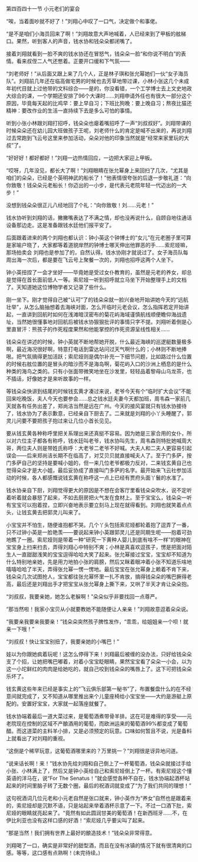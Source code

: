 

第四百四十一节 小元老们的宴会

“唉，当着面吵就不好了！”刘翔心中叹了一口气，决定做个和事佬。

“是不是咱们小海员回来了啊！”刘翔故意大声地喊着，人已经来到了甲板的舷梯口。果然，听到客人的声音，钱水协和钱朵朵都闭嘴了。

接着刘翔就看到一脸不爽的钱水协还在冒怒气，钱朵朵一脸“和你说不明白”的表情。看来叔侄二人气还憋着。正要开口缓和下气氛――

“刘老师好！”从后面又跟上来了几个人，正是林子琪和张允幂她们一伙“女子海员队”。刘翔前几年还在临高做宅男的时候也去芳草地带过课，小林小张这几个未成年初代目就上过他带的文科综合――是的，你没看错，一个工学博士去上文史地政大综合的课，一个学期还安排了96个大课时……刘翔申请外任也有很大一部分这个原因，毕竟每天起的比鸡早：要上早自习；下班比狗晚：要上晚自习；熬夜比猫还精神：要改作业的生活一直持续下去是多么可怕的事情。

听到小张小林跟刘翔打招呼，钱朵朵也瘪着嘴招呼了一声“刘叔叔好”。刘翔带课的时候朵朵还在幼儿园大班做孩子王呢，刘老师什么的肯定是喊不出来的，再说刘翔过去常跑到飞云号这里来参加活动，朵朵对他的印象当然就是“经常来家里玩的大叔”了。

“好好好！都好都好！”刘翔一边热情回应，一边把大家迎上甲板。

“哎呀，几年没见，都长大了啊！”刘翔眼睛在张允幂身上来回扫了几次，“尤其是咱们的朵朵，已经是个英明神武的船长了！”他表情很夸张的后退一步敬礼道：“向你致敬！钱朵朵元老船长！你迈出的一小步，是代表元老院年轻一代迈出的一大步！”

没想到钱朵朵很正儿八经地回了个礼：“向你致敬！刘……元老！”

钱水协听到刘翔的话，撇撇嘴表达了不满之情，却也没再说什么，自顾自地往通话设备那边走。这是准备跟钱水廷他们报平安了。

后面跟着进来的两个刘翔也都认识：钟小英这个钟博士的“女儿”在元老圈子里可算是家喻户晓了，大家都等着道貌岸然的钟博士哪天伸出他罪恶的手……索尼娅嘛，那场拍卖会 刘翔也是参加了的，自然认得。钱水协刚才就说过了。女子海员队每周出海一次后，都是要在飞云号上聚餐一次的，刘翔也招呼这两个人坐下。

钟小英扭捏了一会才坐好――毕竟她是受过女仆教育的，虽然是元老的养女，却总是觉得在首长面前低人一等。索尼娅一听到招呼就立马坐下开始整理手上的文档了。天知道她这位博物学者又记录了些什么。

刚一坐下。刚才觉得自己被“认可”了的钱朵朵就一脸兴奋地开始讲她今天的“远航壮举”，从怎么脑抽想着去海峡对面，怎么开临时元老会议，怎么指挥若定开始讲起，一直讲到回航时如何在浅滩暗汊密布的菊花屿海域谨慎航线顺便瞻仰海战遗址，当然她很懂事地对回航后被钱水协狠狠批评的事情只字不提。刘翔听着倒是心里直冒汗：熊孩子的作死程度果然和他能掌控的作死资源呈线性相关……

钱朵朵在讲述的时候，钟小英就不断地帮她开脱，什么最近海峡的巡逻艇数量极多啊，最近海况很好啊，特意打电话到雷达站问过天气啊什么的；小林则不断地捧哏。把气氛搞得更加活跃；索尼娅则是偶尔补充一下细节问题，比如路过什么位置的时候右舷位置的是冒头的暗沙而不是海岛啊，菊花屿入口的沙洲上栖息的是什么种类的海鸟之类的。只有小张面带微笑地坐在沙发里，轻轻品着黎母山乌龙茶，也不插话，好像她才是来听故事的一样。

等钱朵朵快讲到结尾的时候钱玄黄才凑过来说，老爷今天有个“临时扩大会议”不能回来吃晚饭，夫人今天也要参会……总之钱水廷夫妻今天都加班，周韦森一家前几天就各有任务出差了，郑尚洁当然是远在广州。今天的接风宴就只有钱水协接待了，钱水协为了表示歉意，已经亲自下厨去了。二来就是刘翔的小丫头睡醒了，郭灵儿问要不要把孩子抱过来让几位小首长见见。

要从钱玄黄各种称呼里把关系理出来还真挺不容易。因为她是三家合用的女仆，所以对六位主子都各有称呼，钱水廷叫老爷，钱水协叫先生，周韦森则特批她喊周大哥，两位夫人则是带姓氏称呼：大老爷二老爷不好喊。大夫人和二夫人更容易引起误会――后来郑尚洁长期不在临高了，对艾贝贝就直接喊夫人了。至于门多萨，按门多萨自己的坚持是要喊小姐的，但一来几位老爷都极力反对，二来钱玄黄自己也觉得朵朵才是大小姐，最后妥协成了直接叫门多萨的名字。最开始来飞云社参加活动的时候，各人都感慨说钱玄黄在称呼这一点上已经有贾府头面丫鬟的水准了。

钱水协亲自下厨，刘翔觉得更大的原因是不想在会客厅里看钱朵朵吹水，说不定听着听着就会暴怒了起来，不如去厨房把火气发在食材上。至于宝宝么，钱朵朵一听有宝宝可以抱着捏，立即兴奋地表示要立刻马上现在就得看到。刘翔也就笑着点点头，让钱玄黄去把郭灵儿叫来了。

小宝宝并不怕生，随便谁抱都不哭。几个丫头包括索尼娅都轮着抱了逗弄了一番，只不过钟小英是一脸艳羡――要说起来钟小英跟郭灵儿还是同期生呢――抱着可劲地瞧了一圈。索尼娅则是带着一种“研究一下黄种人婴儿到底有啥不一样”的眼神在宝宝身上扫来扫去，弄得刘翔心中特别不爽；小林是真喜欢逗孩子，愣是把面对陌生人一直甜甜浅笑的宝宝逗得哈哈大笑了起来。张允幂接过宝宝，宝宝却不知道为什么特别地亲她，先是用力地拍小张的肩膀，然后又眯着眼冲着小张不知道乐啥地嘻嘻哈哈了半天，弄得张允幂一愣一愣地。最后宝宝在张允幂身上赖着不肯下来，钱朵朵几次试图抢人，宝宝都往张允幂怀里一扎不肯放，搞得钱朵朵的嘴巴撅得老高，最后还是刘翔出手才把宝宝从张允幂身上撕下来，又哄了半天才肯让朵朵抱。

“刘叔叔，我要亲她，她怎么老躲啊！”朵朵似乎非要找回一点尊严。

“那当然啦！我家小宝贝从小就要教她不能随便让人亲亲！”刘翔故意逗着朵朵说。

“我要亲我要亲我要亲！”钱朵朵突然孩子脾性发作，“乖乖，给姐姐亲一个呗！就亲一下哦！”

“刘叔叔！快让宝宝别扭了，我要亲她的小嘴巴！”

娃以为你跟她疯着玩呢！这怎么停得下来！刘翔最后被缠的没办法，只好给钱朵朵支了个招，让她把嘴巴嘟着，对着小宝宝眨眼睛，果然宝宝看了朵朵一小会，以为这一小坨鲜红的肉肉是给她吃的，就自己咬到钱朵朵的嘴唇上了。这下可把钱朵朵乐坏了。

钱玄黄这些年来已经是事实上的“飞云俱乐部第一秘书”了，布置餐盘什么的在不经意间就完成了，又不知道从哪里推出来个儿童座椅给小宝宝坐――大约是游艇上原配的。安置好宝宝，大家就一起落座就餐了。

钱水协端着最后一道大菜过来，是葡萄酒煮带骨羊排。这在可是难得的享受――元老院现在控制的区域不产酿酒用的葡萄，而欧洲运来的葡萄酒99%都变成了葡萄醋。而这道菜的主料羊小排，又是必须预定的玩意。口味如何暂且不说，光是备料上就看出了对刘翔的重视。

“这倒是个稀罕玩意，这葡萄酒哪里来的？万里挑一？”刘翔很是讶异地问道。

“说来话长啊！来！”钱水协先给刘翔和自己倒上了一杯葡萄酒，钱朵朵就接过手给小张、小林满上了，然后又是钟小英给自己和索尼娅倒上了一杯。有索尼娅这个懂英语的洋马在，说“For The Senatus！”就会感觉各种不自在，钱水协端起酒杯站起来的时间里脑子转了无数个圈，最后的祝酒词就变成了“为了我们共同的理想！”

这句祝酒词几位元老和小元老自然是张口就来，钟小英作为“养女”自然也是跟着来的，索尼娅却是沉默不语，只是站起来举着酒杯示意了一下。不过一口酒下肚，索尼娅的眼睛就亮起来了。“竟然有如此圆润甘美的葡萄酒！在新西班牙……不，在伊比利亚也没有这样口感的好酒！”索尼娅几乎要尖叫了起来。

“那是当然！我们拥有世界上最好的酿造技术！”钱朵朵非常得意。

刘翔喝了一口，确实是非常好的甜型酒，而且在没有冰镇的情况下就有很清爽的口感。等等，这口感有点熟啊！(未完待续。)


